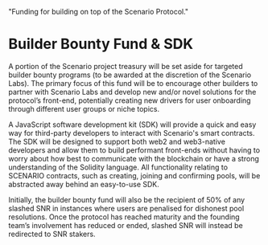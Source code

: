   "Funding for building on top of the Scenario Protocol."


# Builder Bounty Fund & SDK

A portion of the Scenario project treasury will be set aside for targeted builder bounty programs (to be awarded at the discretion of the Scenario Labs). The primary focus of this fund will be to encourage other builders to partner with Scenario Labs and develop new and/or novel solutions for the protocol’s front-end, potentially creating new drivers for user onboarding through different user groups or niche topics.

<SNRDiagram />

A JavaScript software development kit (SDK) will provide a quick and easy way for third-party developers to interact with Scenario's smart contracts. The SDK will be designed to support both web2 and web3-native developers and allow them to build performant front-ends without having to worry about how best to communicate with the blockchain or have a strong understanding of the Solidity language. All functionality relating to SCENARIO contracts, such as creating, joining and confirming pools, will be abstracted away behind an easy-to-use SDK.

Initially, the builder bounty fund will also be the recipient of 50% of any slashed SNR in instances where users are penalised for dishonest pool resolutions. Once the protocol has reached maturity and the founding team’s involvement has reduced or ended, slashed SNR will instead be redirected to SNR stakers.

